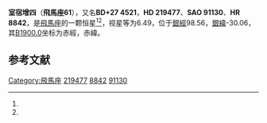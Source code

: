 {{Starbox begin
| name = 飛馬座61
}}
{{Starbox observe
| epoch = [[J2000.0|J2000.0]]
| constell = [[飛馬座|飛馬座]]<ref name=SIMBAD>{{cite web
 | url=http://simbad.u-strasbg.fr/simbad/sim-id?Ident=HR+8842
 | title =Pulsating variable Star
 | publisher=Centre de Données astronomiques de Strasbourg
 | work=SIMBAD
 | accessdate=2012-07-13}}</ref><ref name=DATA>{{cite web
 | url=http://vizier.u-strasbg.fr/viz-bin/VizieR-5?-out.add=.&-source=5050&-corr=PK=HR&-out.max=9999&HR=8842
 | title=VizieR Detailed Page
 | accessdate=2012-07-13
 | archive-date=2016-03-05
 | archive-url=https://web.archive.org/web/20160305050551/http://vizier.u-strasbg.fr/viz-bin/VizieR-5?-out.add=.&-source=5050&-corr=PK=HR&-out.max=9999&HR=8842
 | dead-url=no
 }}</ref>
| 星官 = 
| ra = {{RA|23|15|46.3}}<ref name=SIMBAD /><ref name=DATA />
| dec = {{DEC|+28|14|52}}<ref name=SIMBAD /><ref name=DATA />
| appmag_v = 6.49<ref name=SIMBAD /><ref name=DATA />
}}
{{Starbox character
| class = G5II-III<ref name=SIMBAD /><ref name=DATA />
| b-v = 0.85<ref name=SIMBAD /><ref name=DATA />
| u-b = 0.48<ref name=SIMBAD /><ref name=DATA />
| r-i = <ref name=SIMBAD /><ref name=DATA />
| variable = 
}}
{{Starbox astrometry
| radial_v = 0.48
| prop_mo_ra = 4
| parallax = 
| p_error = 
}}
{{Starbox catalog
| names =BD+27 4521，[[SAO星表|SAO]] 91130，[[HD星表|HD]] 219477，[[HR星表|HR]] 8842}}
{{Starbox reference |Simbad=HR+8842}}
{{Starbox end}}

'''室宿增四'''（'''飛馬座61'''），又名'''BD+27 4521'''，'''HD 219477'''、'''SAO 91130'''、'''HR 8842'''，是[[飛馬座|飛馬座]]的一颗恒星<ref name=SIMBAD /><ref name=DATA />，视星等为6.49，位于[[銀道座標系|銀經]]98.56，[[銀道座標系|銀緯]]-30.06，其[[B1900.0|B1900.0]]坐标为赤經{{RA|23|10|53.1}}，赤緯{{DEC|+27|-30.06|10}}。

== 参考文献 ==
{{reflist}}

{{飞马座恒星}}
{{星官|室宿|2|7}}

[[Category:飛馬座|Category:飛馬座]]
[[Category:HD和HDE天體|219477]]
[[Category:HR天體|8842]]
[[Category:SAO天體|91130]]


{{star-stub}}
